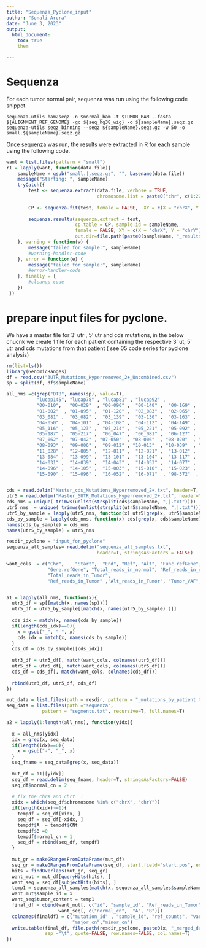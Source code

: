```yaml
---
title: "Sequenza_Pyclone_input"
author: "Sonali Arora"
date: "June 3, 2023"
output:
  html_document:
    toc: true
    them

---
```



# Sequenza 

For each tumor normal pair, sequenza was run using the following code snippet.

```{}
sequenza-utils bam2seqz -n $normal_bam -t $TUMOR_BAM --fasta ${ALIGNMENT_REF_GENOME} -gc ${seq_hg38_wig} -o ${sampleName}.seqz.gz
sequenza-utils seqz_binning --seqz ${sampleName}.seqz.gz -w 50 -o small.${sampleName}.seqz.gz
```

Once sequenza was run, the results were extracted in R for each sample using the following code.
```r
want = list.files(pattern = "small")
r1 = lapply(want, function(data.file){
    sampleName = gsub("small.|.seqz.gz", "", basename(data.file))
    message("Starting: ", sampleName)
    tryCatch({
        test <- sequenza.extract(data.file, verbose = TRUE, 
                                 chromosome.list = paste0("chr", c(1:22,"X", "Y") ))
        
        CP <- sequenza.fit(test, female = FALSE,  XY = c(X = "chrX", Y = "chrY"))
        
        sequenza.results(sequenza.extract = test,
                         cp.table = CP, sample.id = sampleName,
                         female = FALSE, XY = c(X = "chrX", Y = "chrY"), 
                         out.dir=file.path(paste0(sampleName, "_results")) )
    }, warning = function(w) {
        message("failed for sample:", sampleName)
        #warning-handler-code
    }, error = function(e) {
        message("failed for sample:", sampleName)
        #error-handler-code
    }, finally = {
        #cleanup-code
    })
 })

```





# prepare input files for pyclone. 

We have a master file for 3' utr , 5' utr and cds mutations, in the below chucnk we create 1 file 
for each patient containing the respective 3' ut, 5' utr and cds mutations from that patient
( see 05 code series for pyclone analysis)

```r

rm(list=ls())
library(GenomicRanges)
df = read.csv("3UTR_Mutations_Hyperremoved_2+_Uncombined.csv")
sp = split(df, df$sampleName)

all_nms =c(grep("DTB", names(sp), value=T), 
           "lucap145", "lucap78" , "lucap81" , "lucap92" , 
           "00-010",   "00-029"  , "00-090" ,  "00-140" ,  "00-169" ,  "01_087" , 
           "01-002"  , "01-095" ,  "01-120" ,  "02_083" ,  "02-065" ,  "03_027" , 
           "03_081" ,  "03_082" ,  "03_139" ,  "03-130" ,  "03-163" ,  "03-192" , 
           "04-050" ,  "04-101"  , "04-108" ,  "04-112" ,  "04-149" ,  "05_011" , 
           "05_116" ,  "05_123" ,  "05_214" ,  "05_221" ,  "05-092" ,  "05-148" , 
           "05-187" ,  "05-217" ,  "06_047" ,  "06_081" ,  "06-127" ,  "06-134" , 
           "07_062" ,  "07-042" , "07-050"  , "08-006"  , "08-020"  , "08-037" , 
           "08-093" ,  "09-006" ,  "09-012" , "10-013"  , "10-039"  , "10-056"  ,
           "11_028" ,  "12-005" ,  "12-011" ,  "12-021" ,  "13-012" ,  "13-042" , 
           "13-084" ,  "13-099" ,  "13-101" ,  "13-104" ,  "13-117" ,  "13-122" , 
           "14-031" ,  "14-039" ,  "14-043" ,  "14-053" ,  "14-077" ,  "14-091" ,
           "14-096" ,  "14-105" ,  "15-003" ,  "15-010" ,  "15-023" ,  "15-069" , 
           "15-090" ,  "15-096" ,  "16-052" ,  "16-071"  , "98-372"  , "99-064"  )


cds = read.delim("Master_cds_Mutations_Hyperremoved_2+.txt", header=T, stringsAsFactors=FALSE)
utr5 = read.delim("Master_5UTR_Mutations_Hyperremoved_2+.txt", header=T, stringsAsFactors=FALSE)
cds_nms = unique( trimws(unlist(strsplit(cds$sampleName, ",|.txt"))))
utr5_nms  = unique( trimws(unlist(strsplit(utr5$sampleName, ",|.txt"))))
utr5_by_sample = lapply(utr5_nms, function(x) utr5[grep(x, utr5$sampleName), ])
cds_by_sample = lapply(cds_nms, function(x) cds[grep(x, cds$sampleName), ])
names(cds_by_sample) = cds_nms
names(utr5_by_sample) = utr5_nms

resdir_pyclone = "input_for_pyclone"
sequenza_all_samples= read.delim("sequenza_all_samples.txt", 
                                 header=T, stringsAsFactors = FALSE)

want_cols  = c("Chr",    "Start",  "End", "Ref", "Alt", "Func.refGene", 
               "Gene.refGene", "Total_reads_in_normal", "Ref_reads_in_normal", "Alt_reads_in_normal", "Normal_VAF",
               "Total_reads_in_Tumor", 
               "Ref_reads_in_Tumor" ,"Alt_reads_in_Tumor", "Tumor_VAF", "id")


a1 = lapply(all_nms, function(x){
  utr3_df = sp[[match(x, names(sp))]]
  utr5_df = utr5_by_sample[[match(x, names(utr5_by_sample) )]]
  
  cds_idx = match(x, names(cds_by_sample))
  if(length(cds_idx)==0){
    x = gsub("_", "-", x)
    cds_idx = match(x, names(cds_by_sample))
  }                
  cds_df = cds_by_sample[[cds_idx]]
  
  utr3_df = utr3_df[, match(want_cols, colnames(utr3_df))]
  utr5_df = utr5_df[, match(want_cols, colnames(utr5_df))]
  cds_df = cds_df[, match(want_cols, colnames(cds_df))]
  
  rbind(utr3_df, utr5_df, cds_df)
})

mut_data = list.files(path = resdir, pattern = "_mutations_by_patient.txt", full.names=T)
seq_data = list.files(path ="sequenza", 
             pattern = "segments.txt", recursive=T, full.names=T)

a2 = lapply(1:length(all_nms), function(yidx){
  
  x = all_nms[yidx]
  idx = grep(x, seq_data)
  if(length(idx)==0){
    x = gsub("-", "_", x)
  }                
  seq_fname = seq_data[grep(x, seq_data)]
  
  mut_df = a1[[yidx]]
  seq_df = read.delim(seq_fname, header=T, stringsAsFactors=FALSE)
  seq_df$normal_cn = 2
  
  # fix the chrX and chrY  : 
  xidx = which(seq_df$chromosome %in% c("chrX", "chrY"))
  if(length(xidx)>=1){
    tempdf = seq_df[xidx, ]
    seq_df = seq_df[-xidx, ]
    tempdf$A  = tempdf$CNt
    tempdf$B =0
    tempdf$normal_cn = 1
    seq_df = rbind(seq_df, tempdf)
  }
  
  mut_gr = makeGRangesFromDataFrame(mut_df)
  seq_gr = makeGRangesFromDataFrame(seq_df, start.field="start.pos", end.field="end.pos")
  hits = findOverlaps(mut_gr, seq_gr)
  want_mut = mut_df[queryHits(hits), ]
  want_seq = seq_df[subjectHits(hits), ]
  temp1 = sequenza_all_samples[match(x, sequenza_all_samples$sampleName), "cellularity"]
  want_mut$sample_id = x
  want_seq$tumor_content = temp1
  final_df = cbind(want_mut[, c("id", "sample_id", "Ref_reads_in_Tumor", "Alt_reads_in_Tumor" )], 
                   want_seq[, c("normal_cn",  "A", "B")])
  colnames(finaldf) = c("mutation_id" , "sample_id", "ref_counts", "var_counts", "normal_cn", 
                        "major_cn","minor_cn")
  write.table(final_df, file.path(resdir_pyclone, paste0(x, "_merged_data.txt")), 
              sep ="\t", quote=FALSE, row.names=FALSE, col.names=T)
})
```
